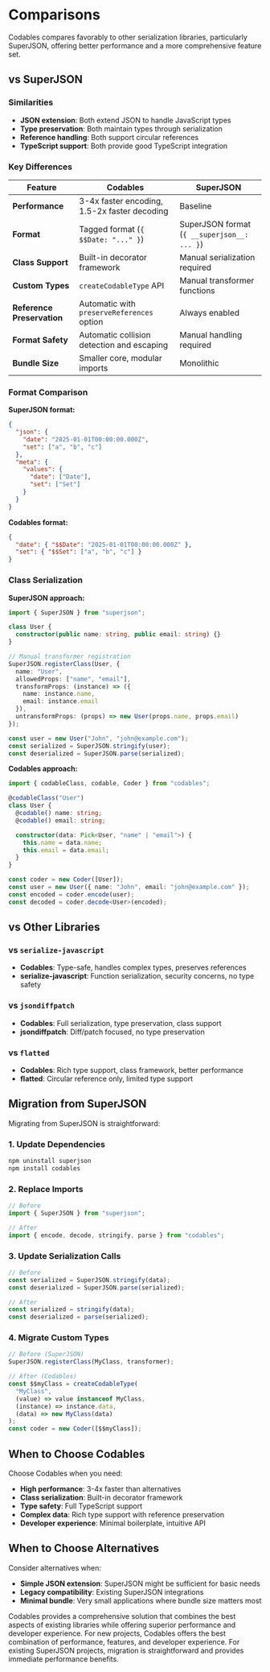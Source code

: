 
# Comparisons

Codables compares favorably to other serialization libraries, particularly SuperJSON, offering better performance and a more comprehensive feature set.

## vs SuperJSON

### Similarities
- **JSON extension**: Both extend JSON to handle JavaScript types
- **Type preservation**: Both maintain types through serialization
- **Reference handling**: Both support circular references
- **TypeScript support**: Both provide good TypeScript integration

### Key Differences

| Feature | Codables | SuperJSON |
|---------|----------|-----------|
| **Performance** | 3-4x faster encoding, 1.5-2x faster decoding | Baseline |
| **Format** | Tagged format (`{ $$Date: "..." }`) | SuperJSON format (`{ __superjson__: ... }`) |
| **Class Support** | Built-in decorator framework | Manual serialization required |
| **Custom Types** | `createCodableType` API | Manual transformer functions |
| **Reference Preservation** | Automatic with `preserveReferences` option | Always enabled |
| **Format Safety** | Automatic collision detection and escaping | Manual handling required |
| **Bundle Size** | Smaller core, modular imports | Monolithic |

### Format Comparison

**SuperJSON format:**
```json
{
  "json": {
    "date": "2025-01-01T00:00:00.000Z",
    "set": ["a", "b", "c"]
  },
  "meta": {
    "values": {
      "date": ["Date"],
      "set": ["Set"]
    }
  }
}
```

**Codables format:**
```json
{
  "date": { "$$Date": "2025-01-01T00:00:00.000Z" },
  "set": { "$$Set": ["a", "b", "c"] }
}
```

### Class Serialization

**SuperJSON approach:**
```typescript
import { SuperJSON } from "superjson";

class User {
  constructor(public name: string, public email: string) {}
}

// Manual transformer registration
SuperJSON.registerClass(User, {
  name: "User",
  allowedProps: ["name", "email"],
  transformProps: (instance) => ({
    name: instance.name,
    email: instance.email
  }),
  untransformProps: (props) => new User(props.name, props.email)
});

const user = new User("John", "john@example.com");
const serialized = SuperJSON.stringify(user);
const deserialized = SuperJSON.parse(serialized);
```

**Codables approach:**
```typescript
import { codableClass, codable, Coder } from "codables";

@codableClass("User")
class User {
  @codable() name: string;
  @codable() email: string;

  constructor(data: Pick<User, "name" | "email">) {
    this.name = data.name;
    this.email = data.email;
  }
}

const coder = new Coder([User]);
const user = new User({ name: "John", email: "john@example.com" });
const encoded = coder.encode(user);
const decoded = coder.decode<User>(encoded);
```

## vs Other Libraries

### vs `serialize-javascript`
- **Codables**: Type-safe, handles complex types, preserves references
- **serialize-javascript**: Function serialization, security concerns, no type safety

### vs `jsondiffpatch`
- **Codables**: Full serialization, type preservation, class support
- **jsondiffpatch**: Diff/patch focused, no type preservation

### vs `flatted`
- **Codables**: Rich type support, class framework, better performance
- **flatted**: Circular reference only, limited type support

## Migration from SuperJSON

Migrating from SuperJSON is straightforward:

### 1. Update Dependencies
```bash
npm uninstall superjson
npm install codables
```

### 2. Replace Imports
```typescript
// Before
import { SuperJSON } from "superjson";

// After  
import { encode, decode, stringify, parse } from "codables";
```

### 3. Update Serialization Calls
```typescript
// Before
const serialized = SuperJSON.stringify(data);
const deserialized = SuperJSON.parse(serialized);

// After
const serialized = stringify(data);
const deserialized = parse(serialized);
```

### 4. Migrate Custom Types
```typescript
// Before (SuperJSON)
SuperJSON.registerClass(MyClass, transformer);

// After (Codables)
const $$myClass = createCodableType(
  "MyClass",
  (value) => value instanceof MyClass,
  (instance) => instance.data,
  (data) => new MyClass(data)
);
const coder = new Coder([$$myClass]);
```

## When to Choose Codables

Choose Codables when you need:

- **High performance**: 3-4x faster than alternatives
- **Class serialization**: Built-in decorator framework
- **Type safety**: Full TypeScript support
- **Complex data**: Rich type support with reference preservation
- **Developer experience**: Minimal boilerplate, intuitive API

## When to Choose Alternatives

Consider alternatives when:

- **Simple JSON extension**: SuperJSON might be sufficient for basic needs
- **Legacy compatibility**: Existing SuperJSON integrations
- **Minimal bundle**: Very small applications where bundle size matters most

<Callout type="info">
Codables provides a comprehensive solution that combines the best aspects of existing libraries while offering superior performance and developer experience.
</Callout>

<Callout type="tip">
For new projects, Codables offers the best combination of performance, features, and developer experience. For existing SuperJSON projects, migration is straightforward and provides immediate performance benefits.
</Callout>
